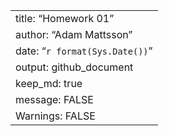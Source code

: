 ---  
title: "Homework 01"  
author: "Adam Mattsson"  
date: "`r format(Sys.Date())`"
output: github_document
keep_md: true
message: FALSE
Warnings: FALSE
---  